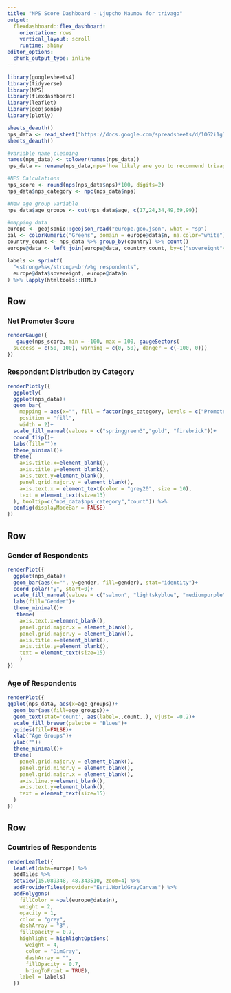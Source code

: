 ```yaml
---
title: "NPS Score Dashboard - Ljupcho Naumov for trivago"
output: 
  flexdashboard::flex_dashboard:
    orientation: rows
    vertical_layout: scroll
    runtime: shiny
editor_options: 
  chunk_output_type: inline
---
```


```r
library(googlesheets4)
library(tidyverse)
library(NPS)
library(flexdashboard)
library(leaflet)
library(geojsonio)
library(plotly)
```




```r
sheets_deauth()
nps_data <- read_sheet("https://docs.google.com/spreadsheets/d/1OG2i1gIv0J9bZMxRr8O2SHYxQsu27LjRbBUBnaZ7zvM/edit?usp=sharing")
sheets_deauth()

#variable name cleaning
names(nps_data) <- tolower(names(nps_data))
nps_data <- rename(nps_data,nps=`how likely are you to recommend trivago to a friend or colleague?`,country=`country of respondent`) 

#NPS Calculations
nps_score <- round(nps(nps_data$nps)*100, digits=2)
nps_data$nps_category <- npc(nps_data$nps)

#New age group variable
nps_data$age_groups <- cut(nps_data$age, c(17,24,34,49,69,99))

#mapping data
europe <- geojsonio::geojson_read("europe.geo.json", what = "sp")
pal <- colorNumeric("Greens", domain = europe@data$n, na.color="white")
country_count <- nps_data %>% group_by(country) %>% count()
europe@data <- left_join(europe@data, country_count, by=c("sovereignt"="country"))

labels <- sprintf(
  "<strong>%s</strong><br/>%g respondents",
  europe@data$sovereignt, europe@data$n
) %>% lapply(htmltools::HTML)

```







Row
-----------------------------------------------------------------------

### Net Promoter Score 

```r
renderGauge({
   gauge(nps_score, min = -100, max = 100, gaugeSectors(
  success = c(50, 100), warning = c(0, 50), danger = c(-100, 0)))
})

```

### Respondent Distribution by Category
```r
renderPlotly({
  ggplotly(
  ggplot(nps_data)+
  geom_bar(
    mapping = aes(x="", fill = factor(nps_category, levels = c("Promoter", "Passive","Detractor"))),
    position = "fill",
    width = 2)+
  scale_fill_manual(values = c("springgreen3","gold", "firebrick"))+
  coord_flip()+
  labs(fill="")+
  theme_minimal()+
  theme(
    axis.title.x=element_blank(),
    axis.title.y=element_blank(),
    axis.text.y=element_blank(),
    panel.grid.major.y = element_blank(),
    axis.text.x = element_text(color = "grey20", size = 10),
    text = element_text(size=13)
  ), tooltip=c("nps_data$nps_category","count")) %>%
  config(displayModeBar = FALSE)
})
```


Row
-----------------------------------------------------------------------

### Gender of Respondents

```r
renderPlot({
  ggplot(nps_data)+
  geom_bar(aes(x="", y=gender, fill=gender), stat="identity")+
  coord_polar("y", start=0)+
  scale_fill_manual(values = c("salmon", "lightskyblue", "mediumpurple"))+
  labs(fill="Gender")+
  theme_minimal()+
   theme(
    axis.text.x=element_blank(),
    panel.grid.major.x = element_blank(),
    panel.grid.major.y = element_blank(),
    axis.title.x=element_blank(),
    axis.title.y=element_blank(),
    text = element_text(size=15)
    )
})
```

### Age of Respondents

```r
renderPlot({
ggplot(nps_data, aes(x=age_groups))+
  geom_bar(aes(fill=age_groups))+
  geom_text(stat='count', aes(label=..count..), vjust= -0.2)+
  scale_fill_brewer(palette = "Blues")+
  guides(fill=FALSE)+
  xlab("Age Groups")+
  ylab("")+
  theme_minimal()+
  theme(
    panel.grid.major.y = element_blank(),
    panel.grid.minor.y = element_blank(),
    panel.grid.major.x = element_blank(),
    axis.line.y=element_blank(),
    axis.text.y=element_blank(),
    text = element_text(size=15)
  )
})
```



Row
-----------------------------------------------------------------------

### Countries of Respondents

```r

renderLeaflet({
  leaflet(data=europe) %>% 
  addTiles %>% 
  setView(15.089348, 48.343510, zoom=4) %>% 
  addProviderTiles(provider="Esri.WorldGrayCanvas") %>% 
  addPolygons(
    fillColor = ~pal(europe@data$n),
    weight = 2,
    opacity = 1,
    color = "grey",
    dashArray = "3",
    fillOpacity = 0.7,
    highlight = highlightOptions(
      weight = 4,
      color = "DimGray",
      dashArray = "",
      fillOpacity = 0.7,
      bringToFront = TRUE),
    label = labels)
  })
```




























